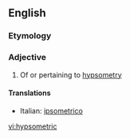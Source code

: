 ==English==

===Etymology===
{{suffix|hypsometry|ic}}

===Adjective===
{{en-adj|-}}

# Of or pertaining to [[hypsometry]]

====Translations====
{{top}}
*Italian: [[ipsometrico]]
{{mid}}

{{bottom}}

[[vi:hypsometric]]